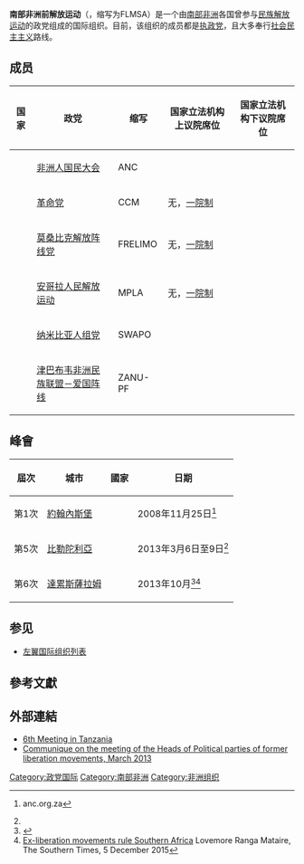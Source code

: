{{noteTA
| G1 = Country
| 1=zh-hans:非洲人国民大会;zh-hk:非洲人國民大會;zh-tw:非洲民族議會
}}

'''南部非洲前解放运动'''（{{lang-en|Former Liberation Movements of Southern Africa}}，缩写为FLMSA）是一个由[[南部非洲|南部非洲]]各国曾参与[[民族解放运动|民族解放运动]]的政党组成的国际组织。目前，该组织的成员都是[[执政党|执政党]]，且大多奉行[[社会民主主义|社会民主主义]]路线。

== 成员 ==
{| class="wikitable"
|-
! 国家 !! 政党
!缩写
!国家立法机构上议院席位
!国家立法机构下议院席位
|-
|{{ZAF}}||[[非洲人国民大会|非洲人国民大会]]
|ANC
|{{Composition bar|54|90|{{Party meta/color/非洲民族議會}}}}
|{{Composition bar|230|400|{{Party meta/color/非洲民族議會}}}}
|-
|{{TZA}}||[[革命党_(坦桑尼亚)|革命党]]
|CCM
| 无，[[一院制|一院制]]
| {{Composition bar|275|384|{{Party meta/color/革命党 (坦桑尼亚)}}}}
|-
|{{MOZ}}||[[莫桑比克解放阵线党|莫桑比克解放阵线党]]
|FRELIMO
|无，[[一院制|一院制]]
|{{Composition bar|144|250|{{Party meta/color/莫桑比克解放阵线党}}}}
|-
|{{ANG}}||[[安哥拉人民解放运动|安哥拉人民解放运动]]
|MPLA
|无，[[一院制|一院制]]
| {{Composition bar|150|220|{{Party meta/color/安哥拉人民解放运动}}}}
|-
|{{NAM}}||[[纳米比亚人组党|纳米比亚人组党]]
|SWAPO
|{{Composition bar|40|42|red}}
|{{Composition bar|77|104|red}}
|-
|{{ZIM}}||[[津巴布韦非洲民族联盟－爱国阵线|津巴布韦非洲民族联盟－爱国阵线]]
|ZANU-PF
|{{Composition bar|57|80|green}}
|{{Composition bar|197|270|green}}
|}

== 峰會 ==
{| class="wikitable"
|-
! 屆次 !! 城市 !! 國家 !! 日期
|-
| 第1次 || [[約翰內斯堡|約翰內斯堡]] || {{ZAF}} || 2008年11月25日<ref name="ANC-Former Liberation Movements">{{cite news |url=http://www.anc.org.za/show.php?id=10102 |title=Meeting of Former Liberation Movements: 06-09 March 2013 |deadurl=yes |archiveurl=https://web.archive.org/web/20160204170803/http://www.anc.org.za/show.php?id=10102 |publisher=African National Congress |archivedate=2016-02-04 |accessdate=September 25, 2019 }} anc.org.za</ref>
|-
| 第5次 || [[比勒陀利亞|比勒陀利亞]] || {{ZAF}} || 2013年3月6日至9日<ref name="ANC-Former Liberation Movements" />
|-
| 第6次 || [[達累斯薩拉姆|達累斯薩拉姆]] || {{TZA}} || 2013年10月<ref>{{cite web |url=http://www.dailynews.co.tz/index.php/local-news/23251-african-govts-urged-to-embrace-people-s-interests |title=African govts urged to embrace people’s interests |deadurl=yes |archiveurl=https://web.archive.org/web/20131013061522/http://www.dailynews.co.tz/index.php/local-news/23251-african-govts-urged-to-embrace-people-s-interests |publisher=Daily News |archivedate=2013-10-13 |accessdate=October 23, 2013 }}</ref><ref>[http://southernafrican.news/2015/12/05/ex-liberation-movements-rule-southern-africa/ Ex-liberation movements rule Southern Africa] {{Wayback|url=http://southernafrican.news/2015/12/05/ex-liberation-movements-rule-southern-africa/ |date=20170202021715 }} Lovemore Ranga Mataire, The Southern Times, 5 December 2015</ref>
|}

== 参见 ==
* [[左翼国际组织列表|左翼国际组织列表]]

== 參考文獻 ==
{{Reflist}}

== 外部連結 ==
* [http://ccmchama.blogspot.co.uk/2013/10/mkutano-wa-vyama-vilivyokuwa-vya.html 6th Meeting in Tanzania]{{Wayback|url=http://ccmchama.blogspot.co.uk/2013/10/mkutano-wa-vyama-vilivyokuwa-vya.html |date=20131029192641 }}
* [https://web.archive.org/web/20131021233228/http://anc.org.za/show.php?id=10120 Communique on the meeting of the Heads of Political parties of former liberation movements, March 2013]

{{南部非洲前解放运动}}
{{Authority control}}

[[Category:政党国际|Category:政党国际]]
[[Category:南部非洲|Category:南部非洲]]
[[Category:非洲组织|Category:非洲组织]]